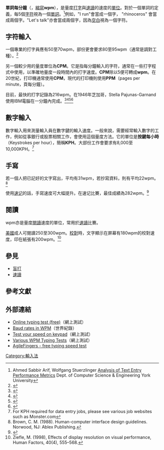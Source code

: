 '''單詞每分鐘'''（{{lang-en|'''Words per minute'''}}，[[縮寫|縮寫]]'''wpm'''），是量度[[打字|打字]]與[[速讀|速讀]]的速度的[[计量单位|單位]]。對於一個單詞的定義，每5個[[字符|字符]]視為一個[[單詞|單詞]]。<ref>Ahmed Sabbir Arif, Wolfgang Stuerzlinger [http://www.cse.yorku.ca/~wolfgang/papers/textperfmetrics.pdf Analysis of Text Entry Performance Metrics] {{Wayback|url=http://www.cse.yorku.ca/~wolfgang/papers/textperfmetrics.pdf |date=20110813085336 }} Dept. of Computer Science & Engineering York University</ref>例如，"I run"會當成一個字， "rhinoceros" 會當成兩個字。"Let's talk"亦會當成兩個字，因為[[空格键|空白]]視為一個字符。

==字符輸入==
一個專業的打字員應有50至70wpm，部份更會要求80至95wpm（通常是調對工種）。<ref name=Ayres&Martinás2005>{{citation |year=2005 |author=Ayres, Robert U |authorlink=Robert Ayres (scientist) |author2=Martinás, Katalin |chapter=120 wpm for very skilled typist |page=41 |chapterurl=http://books.google.com/books?id=ksxK7J95IF8C&pg=PA41&dq=typists+%22120+words+per+minute%22&hl=en&ei=9sbqTL_zF4HvcMeu1YgL&sa=X&oi=book_result&ct=result&resnum=5&ved=0CEoQ6AEwBA#v=onepage&q=typists%20%22120%20words%20per%20minute%22&f=false |title=On the Reappraisal of Microeconomics: Economic Growth and Change in a Material World |place=Cheltenham, UK & Northampton, Massachusetts |publisher=Edward Elgar Publishing |isbn=1-84542-272-4 |url=http://books.google.com/books?id=ksxK7J95IF8C&printsec=frontcover&dq=reappraisal+microeconomics&hl=en&ei=ZNnqTKykO8XQcaqq1ckK&sa=X&oi=book_result&ct=result&resnum=1&ved=0CCcQ6AEwAA#v=onepage&q&f=false |accessdate=22 November 2010 |archive-date=2014-01-13 |archive-url=https://web.archive.org/web/20140113225004/http://books.google.com/books?id=ksxK7J95IF8C&printsec=frontcover&dq=reappraisal+microeconomics&hl=en&ei=ZNnqTKykO8XQcaqq1ckK&sa=X&oi=book_result&ct=result&resnum=1&ved=0CCcQ6AEwAA#v=onepage&q&f=false |dead-url=no }}</ref>

另一個較少用的量度單位為'''CPM'''。它是指每分鐘輸入的字符，通常在一些打字程式中使用，以準確地量度一段時間內的打字速度。'''CPM'''除以5便可轉成'''wpm'''。在20世紀，打印機通常使用'''CPM'''，現代的打印機則使用'''PPM'''（pages per minute，頁每分鐘）。

目前，最快的打字記錄為216wpm。在1946年芝加哥，Stella Pajunas-Garnand使用IBM電腦在一分鐘內完成。<ref>{{Cite web |url=http://www.bigsiteofamazingfacts.com/history-of-typewriters |title=存档副本 |accessdate=2011-07-08 |archive-date=2013-05-15 |archive-url=https://web.archive.org/web/20130515165828/http://www.bigsiteofamazingfacts.com/history-of-typewriters |dead-url=no }}</ref><ref>{{Cite web |url=http://www.owled.com/typing.html |title=存档副本 |accessdate=2011-07-08 |archive-date=2018-08-26 |archive-url=https://web.archive.org/web/20180826043812/http://www.owled.com/typing.html |dead-url=no }}</ref><ref>{{Cite web |url=http://www-03.ibm.com/ibm/history/exhibits/modelb/modelb_4509PH04.html |title=存档副本 |accessdate=2011-07-08 |archive-date=2016-07-20 |archive-url=https://web.archive.org/web/20160720232526/http://www-03.ibm.com/ibm/history/exhibits/modelb/modelb_4509PH04.html |dead-url=no }}</ref><ref>{{Cite web |url=http://www.deskstore.com/INFORMATION-1/en/Plan-Your-Office/Believe-it-or-not |title=存档副本 |accessdate=2011-07-08 |archive-date=2020-08-07 |archive-url=https://web.archive.org/web/20200807234602/https://www.deskstore.com/INFORMATION-1/en/Plan-Your-Office/Believe-it-or-not/ |dead-url=no }}</ref>

==數字輸入==
數字輸入用來測量輸入員在數字鍵的輸入速度。一般來說，需要經常輸入數字的工作，例如從事銀行或股票相關工作，會使用這個量度方法。它的單位是'''按鍵每小時'''（Keystrokes per hour），簡稱'''KPH'''。大部份工作會要求有8,000至10,000KPH。<ref>For KPH required for data entry jobs, please see various job websites such as Monster.com</ref>

==手寫==
若一個人把已記好的文字寫出，平均有31wpm，若抄寫資料，則有平均22wpm。<ref name="multiple">Brown, C. M. (1988). Human-computer interface design guidelines. Norwood, NJ: Ablex Publishing.</ref>

使用[[速记|速记]]的話，手寫速度可大幅提升。在速记比賽，最佳成績為282wpm。<ref>{{cite web|url=http://gregg.angelfishy.net/anaboutg.shtml|title=About Gregg Shorthand|accessdate=2011-07-08|archive-date=2020-10-20|archive-url=https://web.archive.org/web/20201020005456/https://gregg.angelfishy.net/anaboutg.shtml|dead-url=no}}</ref>

==閱讀==
wpm亦是量度[[閱讀|閱讀]]速度的單位，常用於[[速讀|速讀]]比賽。

[[美國|美國]]成人可閱讀250至300wpm。[[校對|校對]]時，文字顯示在屏幕有180wpm的校對速度，印在紙張有200wpm。<ref>Ziefle, M. (1998), Effects of display resolution on visual performance, Human Factors, 40(4), 555–568.</ref>

==參見==
* [[盲打|盲打]]
* [[速讀|速讀]]

==參考文獻==
<div class="references-small">
<references></references>
</div>

==外部連結==
* [http://www.typingtest.com Online typing test (free)]{{Wayback|url=http://www.typingtest.com/ |date=20210116105237 }}（網上測試）
* [https://web.archive.org/web/20110724123343/http://homepage.virgin.net/ljmayes.mal/baud/table.htm Baud rates in WPM]（世界紀錄）
* [http://www.lecturel.com/clavier/words-per-minute.php Test your speed on keypad]{{Wayback|url=http://www.lecturel.com/clavier/words-per-minute.php |date=20200803084056 }}（網上測試）
* [https://web.archive.org/web/20110711035003/http://freeonlinetypinggames.com/typing-games/wpm-typing-tests/ Various WPM Typing Tests]（網上測試）
* [https://agilefingers.com/ AgileFingers - free typing speed test]{{Wayback|url=https://agilefingers.com/ |date=20201215025849 }}

{{DEFAULTSORT:Words Per Minute}}
[[Category:輸入法|Category:輸入法]]